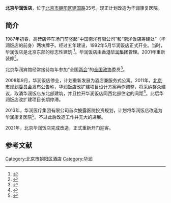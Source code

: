 '''北京华润饭店'''，位于[[北京市|北京市]][[朝阳区_(北京市)|朝阳区]][[建国路_(北京)|建国路]]35号。现正计划改造为华润康复医院。

==简介==
1987年初春，高碑店停车场门前竖起“中国南洋有限公司”和“南洋饭店筹建处”（华润饭店的前身）两块牌子。经过五年建设，1992年5月华润饭店正式开业。当时，华润饭店是北京东部的标志性建筑
<ref>{{Cite web |url =http://crchat.crc.com.cn/2002/200206/hua.htm  |title = 华润饭店的建设者们 |author = 唐林鹤 |date = |publisher = 华润2002年6月总58期 |language =  |accessdate =  |quote =  }}</ref>。华润饭店由[[香港|香港]][[华润集团|华润集团]]管理。2001年重新装修<ref>{{Cite web |url = http://travel.fengniao.com/357/3579507_all.html |title = 两会进行时 看明星代表与委员的下榻酒店 |author =  |date = 2013-03-07 |publisher = 蜂鸟网 |language =  |accessdate =  |quote =  |archive-date = 2017-03-29 |archive-url = https://web.archive.org/web/20170329050527/http://travel.fengniao.com/357/3579507_all.html |dead-url = no }}</ref>。

北京华润宾馆经常接待每年参加“全国[[两会|两会]]”的[[全国政协|全国政协]]委员<ref>{{Cite web |url = http://news.163.com/15/0228/20/AJIODKH000014SEH.html |title = 今年全国人大代表政协委员开会时住哪儿 |author =  |date = 2015-02-28 |publisher = 网易 |language =  |accessdate =  |quote =  |archive-url = https://web.archive.org/web/20170329050126/http://news.163.com/15/0228/20/AJIODKH000014SEH.html |archive-date = 2017-03-29 |dead-url = yes }}</ref>。

2008年9月，华润饭店停业，计划重新发展为酒店兼服务式公寓。2011年，[[北京市规划委员会|北京市规划委员会]]发布公告称，华润饭店改扩建项目设计方案再作调整，将采纳群众建议，取消华润饭店东北部建筑，并且拉开华润饭店同西北部住宅的间距<ref>{{Cite web |url = http://news.cntv.cn/20110827/101940.shtml |title =华润饭店扩建区“瘦身”  |author =  |date = 2011-08-27 |publisher = 央视网 |language =  |accessdate =  |quote =  }}</ref>。此后华润饭店改扩建项目长期停滞。

2013年，华润医疗集团有限公司首次披露医院投资规划，计划将华润饭店改造为华润康复医院<ref>{{Cite web|url =http://yq.stcn.com/2013/1227/11039972.shtml|title =华润医疗首次披露医院投资规划|author =|date =2013-12-27|publisher =证券时报网|language =|accessdate =|quote =|deadurl =yes|archiveurl =https://web.archive.org/web/20140218133338/http://yq.stcn.com/2013/1227/11039972.shtml|archivedate =2014-02-18}}</ref>。不过此后改造工作并无大的进展。

2021年，北京华润饭店完成改造，正式重新开门迎客。

==参考文献==
{{Reflist|2}}

[[Category:北京市朝阳区酒店|Category:北京市朝阳区酒店]]
[[Category:华润|Category:华润]]